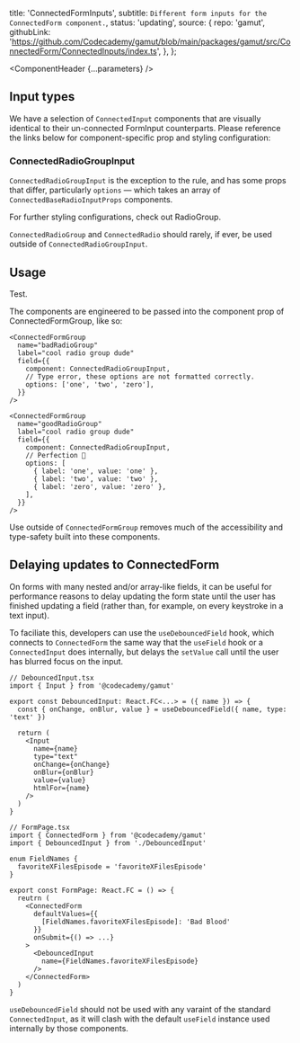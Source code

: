 


  title: 'ConnectedFormInputs',
  subtitle: `Different form inputs for the ConnectedForm component.`,
  status: 'updating',
  source: {
    repo: 'gamut',
    githubLink:
      'https://github.com/Codecademy/gamut/blob/main/packages/gamut/src/ConnectedForm/ConnectedInputs/index.ts',
  },
};

<Meta of={ConnectedFormInputsStories} />

<ComponentHeader {...parameters} />

## Input types

We have a selection of `ConnectedInput` components that are visually identical to their un-connected <LinkTo id='Atoms/FormInputs'>FormInput</LinkTo> counterparts. Please reference the links below for component-specific prop and styling configuration:

<ConnectedFormInputsTable />

### ConnectedRadioGroupInput

`ConnectedRadioGroupInput` is the exception to the rule, and has some props that differ, particularly `options` — which takes an array of `ConnectedBaseRadioInputProps` components.

For further styling configurations, check out <LinkTo id="Atoms/FormInputs/Radio">RadioGroup</LinkTo>.

`ConnectedRadioGroup` and `ConnectedRadio` should rarely, if ever, be used outside of `ConnectedRadioGroupInput`.

## Usage

Test.

The components are engineered to be passed into the component prop of <LinkTo id="Organisms/ConnectedForm/ConnectedFormGroup">ConnectedFormGroup</LinkTo>, like so:

```tsx
<ConnectedFormGroup
  name="badRadioGroup"
  label="cool radio group dude"
  field={{
    component: ConnectedRadioGroupInput,
    // Type error, these options are not formatted correctly.
    options: ['one', 'two', 'zero'],
  }}
/>

<ConnectedFormGroup
  name="goodRadioGroup"
  label="cool radio group dude"
  field={{
    component: ConnectedRadioGroupInput,
    // Perfection 🙌
    options: [
      { label: 'one', value: 'one' },
      { label: 'two', value: 'two' },
      { label: 'zero', value: 'zero' },
    ],
  }}
/>
```

Use outside of `ConnectedFormGroup` removes much of the accessibility and type-safety built into these components.

## Delaying updates to ConnectedForm

On forms with many nested and/or array-like fields, it can be useful for performance reasons to delay updating the form state until the user has finished updating a field (rather than, for example, on every keystroke in a text input).

To faciliate this, developers can use the `useDebouncedField` hook, which connects to `ConnectedForm` the same way that the `useField` hook or a `ConnectedInput` does internally, but delays the `setValue` call until the user has blurred focus on the input.

```tsx
// DebouncedInput.tsx
import { Input } from '@codecademy/gamut'

export const DebouncedInput: React.FC<...> = ({ name }) => {
  const { onChange, onBlur, value } = useDebouncedField({ name, type: 'text' })

  return (
    <Input
      name={name}
      type="text"
      onChange={onChange}
      onBlur={onBlur}
      value={value}
      htmlFor={name}
    />
  )
}

// FormPage.tsx
import { ConnectedForm } from '@codecademy/gamut'
import { DebouncedInput } from './DebouncedInput'

enum FieldNames {
  favoriteXFilesEpisode = 'favoriteXFilesEpisode'
}

export const FormPage: React.FC = () => {
  reutrn (
    <ConnectedForm
      defaultValues={{
        [FieldNames.favoriteXFilesEpisode]: 'Bad Blood'
      }}
      onSubmit={() => ...}
    >
      <DebouncedInput
        name={FieldNames.favoriteXFilesEpisode}
      />
    </ConnectedForm>
  )
}
```

`useDebouncedField` should not be used with any varaint of the standard `ConnectedInput`, as it will clash with the default `useField` instance used internally by those components.
